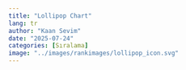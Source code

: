 ```yaml
---
title: "Lollipop Chart"
lang: tr
author: "Kaan Sevim"
date: "2025-07-24"
categories: [Sıralama]
image: "../images/rankimages/lollipop_icon.svg"
---
```

